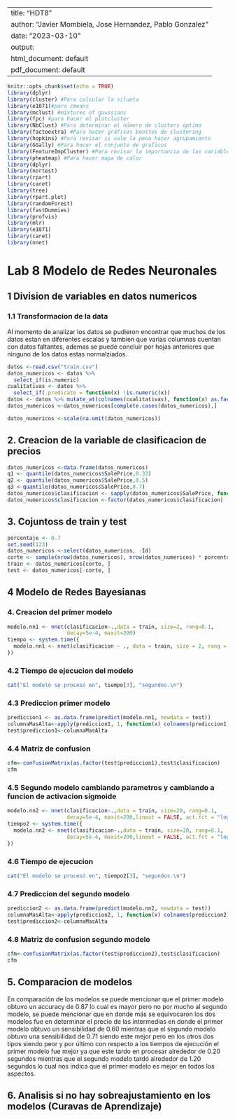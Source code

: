 
---
title: "HDT8"
author: "Javier Mombiela, Jose Hernandez, Pablo Gonzalez"
date: "2023-03-10"
output:
  html_document: default
  pdf_document: default
---


```r
knitr::opts_chunk$set(echo = TRUE)
library(dplyr)
library(cluster) #Para calcular la silueta
library(e1071)#para cmeans
library(mclust) #mixtures of gaussians
library(fpc) #para hacer el plotcluster
library(NbClust) #Para determinar el número de clusters óptimo
library(factoextra) #Para hacer gráficos bonitos de clustering
library(hopkins) #Para revisar si vale la pena hacer agrupamiento
library(GGally) #Para hacer el conjunto de graficos
library(FeatureImpCluster) #Para revisar la importancia de las variables en los grupos.
library(pheatmap) #Para hacer mapa de calor
library(dplyr)
library(nortest)
library(rpart)
library(caret)
library(tree)
library(rpart.plot)
library(randomForest)
library(fastDummies)
library(profvis)
library(mlr)
library(e1071)
library(caret)
library(nnet)
```

# Lab 8 Modelo de Redes Neuronales
## 1 Division de variables en datos numericos
### 1.1 Transformacion de la data

Al momento de analizar los datos se pudieron encontrar que muchos de los datos estan en diferentes escalas y tambien que varias columnas cuentan con datos faltantes, ademas se puede concluir por hojas anteriores que ninguno de los datos estas normalziados.
```r
datos <-read.csv("train.csv")
datos_numericos <- datos %>%
  select_if(is.numeric)
cualitativas <- datos %>%
  select_if(.predicate = function(x) !is.numeric(x))
datos <- datos %>% mutate_at(colnames(cualitativas), function(x) as.factor(x))
datos_numericos <-datos_numericos[complete.cases(datos_numericos),]
```

```r
datos_numericos <-scale(na.omit(datos_numericos))
```
## 2. Creacion de la variable de clasificacion de precios
```r
datos_numericos <-data.frame(datos_numericos)
q1 <- quantile(datos_numericos$SalePrice,0.33)
q2 <- quantile(datos_numericos$SalePrice,0.5)
q3 <-quantile(datos_numericos$SalePrice,0.7)
datos_numericos$clasificacion <- sapply(datos_numericos$SalePrice, function(x) ifelse(x <= q1, "Economicas", ifelse(x >= q2 && x <= q3, "Intermedias", "Caras")))
datos_numericos$clasificacion <-factor(datos_numericos$clasificacion)
```
## 3. Cojuntoss de train y test
```r
porcentaje <- 0.7
set.seed(123)
datos_numericos <-select(datos_numericos, -Id)
corte <- sample(nrow(datos_numericos), nrow(datos_numericos) * porcentaje)
train <- datos_numericos[corte, ]
test <- datos_numericos[-corte, ]
```
## 4 Modelo de Redes Bayesianas
### 4. Creacion del primer modelo
```r
modelo.nn1 <- nnet(clasificacion~.,data = train, size=2, rang=0.1,
                   decay=5e-4, maxit=200)
tiempo <- system.time({
  modelo.nn1 <- nnet(clasificacion ~ ., data = train, size = 2, rang = 0.1, decay = 5e-4, maxit = 200)
})
```
### 4.2 Tiempo de ejecucion del modelo
```r
cat("El modelo se procesó en", tiempo[3], "segundos.\n")
```

### 4.3 Prediccion primer modelo
```r
prediccion1 <- as.data.frame(predict(modelo.nn1, newdata = test))
columnaMasAlta<-apply(prediccion1, 1, function(x) colnames(prediccion1)[which.max(x)])
test$prediccion1<-columnaMasAlta 
```

### 4.4 Matriz de confusion
```r
cfm<-confusionMatrix(as.factor(test$prediccion1),test$clasificacion)
cfm
```
### 4.5 Segundo modelo cambiando parametros y cambiando a funcion de activacion sigmoide

```r
modelo.nn2 <- nnet(clasificacion~.,data = train, size=20, rang=0.1,
                   decay=5e-4, maxit=200,linout = FALSE, act.fct = "logistic")
tiempo2 <- system.time({
  modelo.nn2 <- nnet(clasificacion~.,data = train, size=20, rang=0.1,
                   decay=5e-4, maxit=200,linout = FALSE, act.fct = "logistic")
})
```

### 4.6 Tiempo de ejecucion
```r
cat("El modelo se procesó en", tiempo2[3], "segundos.\n")
```
### 4.7 Prediccion del segundo modelo
```r
prediccion2 <- as.data.frame(predict(modelo.nn2, newdata = test))
columnaMasAlta<-apply(prediccion2, 1, function(x) colnames(prediccion2)[which.max(x)])
test$prediccion2<-columnaMasAlta 
```

### 4.8 Matriz de confusion segundo modelo
```r
cfm<-confusionMatrix(as.factor(test$prediccion2),test$clasificacion)
cfm
```
## 5. Comparacion de modelos
En comparación de los modelos se puede mencionar que el primer modelo obtuvo un accuracy de 0.87 lo cual es mayor pero no por mucho al segundo modelo, se puede mencionar que en donde más se equivocaron los dos modelos fue en determinar el precio de las intermedias en donde el primer modelo obtuvo un sensibilidad de 0.60 mientras que el segundo modelo obtuvo una sensibilidad de 0.71 siendo este mejor pero en los otros dos tipos siendo peor y por último con respecto a los tiempos de ejecución el primer modelo fue mejor ya que este tardo en procesar alrededor de 0.20 segundos mientras que el segundo modelo tardó alrededor de 1.20 segundos lo cual nos indica que el primer modelo es mejor en todos los aspectos.

## 6. Analisis si no hay sobreajustamiento en los modelos (Curavas de Aprendizaje)

